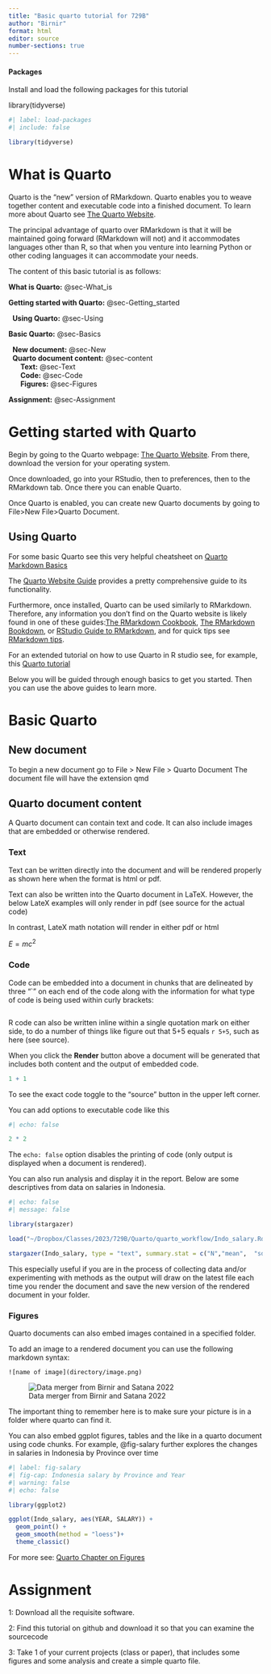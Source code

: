 ```yaml
---
title: "Basic quarto tutorial for 729B"
author: "Birnir"
format: html
editor: source
number-sections: true
---
```


```{=html}
<!-- Any notes to self not to be rendered in the final document can be placed in 
in the text in this way -->
```
#### Packages

<!-- Headings and subheadings are denoted with the number of "#" -->

Install and load the following packages for this tutorial

library(tidyverse)

```r
#| label: load-packages
#| include: false

library(tidyverse)

```

<!-- "#| include: false" supresses the code in the rendered document -->

# What is Quarto {#sec-What_is}

Quarto is the "new" version of RMarkdown. Quarto enables you to weave together content and executable code into a finished document. To learn more about Quarto see [The Quarto Website](http://quarto.org). <!-- Did you notice how easily we hyperlinked the website in the document -->

The principal advantage of quarto over RMarkdown is that it will be maintained going forward (RMarkdown will not) and it accommodates languages other than R, so that when you venture into learning Python or other coding languages it can accommodate your needs.

The content of this basic tutorial is as follows:

**What is Quarto:** @sec-What_is

**Getting started with Quarto:** @sec-Getting_started

|   **Using Quarto:** @sec-Using

**Basic Quarto:** @sec-Basics

|   **New document:** @sec-New

|   **Quarto document content:** @sec-content

|       **Text:** @sec-Text

|       **Code:** @sec-Code

|       **Figures:** @sec-Figures

**Assignment:** @sec-Assignment

```{=html}
<!-- Did you notice how easily we cross-referenced the various sections above, in addition to sections, figures, tables and code can be cross-referenced easily in Quarto.  For more see [Quarto Cross Referencing](https://quarto.org/docs/authoring/cross-references.html) 
Did you also notice how we indented using | at the beginning of a line.  For more see [RBookdown](https://bookdown.org/yihui/rmarkdown-cookbook/indent-text.html)-->
```
# Getting started with Quarto {#sec-Getting_started}

Begin by going to the Quarto webpage: [The Quarto Website](http://quarto.org). From there, download the version for your operating system.

Once downloaded, go into your RStudio, then to preferences, then to the RMarkdown tab. Once there you can enable Quarto.

Once Quarto is enabled, you can create new Quarto documents by going to File\>New File\>Quarto Document.

## Using Quarto {#sec-Using}

For some basic Quarto see this very helpful cheatsheet on [Quarto Markdown Basics](https://quarto.org/docs/authoring/markdown-basics.html)

The [Quarto Website Guide](https://quarto.org/docs/guide/) provides a pretty comprehensive guide to its functionality.

Furthermore, once installed, Quarto can be used similarly to RMarkdown. Therefore, any information you don't find on the Quarto website is likely found in one of these guides:[The RMarkdown Cookbook](https://bookdown.org/yihui/rmarkdown-cookbook/), [The RMarkdown Bookdown](https://bookdown.org/yihui/bookdown/), or [RStudio Guide to RMarkdown](https://rmarkdown.rstudio.com/), and for quick tips see [RMarkdown tips](https://appsilon.com/r-markdown-tips/).

For an extended tutorial on how to use Quarto in R studio see, for example, this [Quarto tutorial](https://quarto.org/docs/get-started/hello/rstudio.html)

Below you will be guided through enough basics to get you started. Then you can use the above guides to learn more.

# Basic Quarto {#sec-Basics}

## New document {#sec-New}

To begin a new document go to File \> New File \> Quarto Document The document file will have the extension qmd

## Quarto document content {#sec-content}

A Quarto document can contain text and code. It can also include images that are embedded or otherwise rendered.

### Text {#sec-Text}

Text can be written directly into the document and will be rendered properly as shown here when the format is html or pdf.

Text can also be written into the Quarto document in LaTeX. However, the below LateX examples will only render in pdf (see source for the actual code)

```{=latex}
\begin{itemize}
\item Example  
\item Text can be written in LaTeX code that will be preserved in the document file but will render properly only IF THE RENDERED DOCUMENT IS PDF
\end{itemize}
```
In contrast, LateX math notation will render in either pdf or html

$E = mc^{2}$

### Code {#sec-Code}

Code can be embedded into a document in chunks that are delineated by three "\`" on each end of the code along with the information for what type of code is being used within curly brackets:

```r
```

R code can also be written inline within a single quotation mark on either side, to do a number of things like figure out that 5+5 equals `r 5+5`, such as here (see source).

When you click the **Render** button above a document will be generated that includes both content and the output of embedded code.

<!-- A star on each side of a text will render italics, two stars bold.  For more on markdown basic formatting see above basics-->

```r

1 + 1

```

To see the exact code toggle to the "source" button in the upper left corner.

You can add options to executable code like this

```r
#| echo: false

2 * 2

```

The `echo: false` option disables the printing of code (only output is displayed when a document is rendered).

```{=html}
<!-- Some code chunk options
Add a chunk option in {r chunk-name, name = value}
hide message: message = FALSE 
hide warning: warning = FALSE 
hide all : include = FALSE 
hide results : results = "hide" or results = FALSE

One important difference between R Markdown documents and Quarto documents is that in Quarto chunk options are typically included in special comments at the top of code chunks rather than within the line that begins the chunk.  FOr more see [Quarto Computation](https://quarto.org/docs/computations/r.html)
-->
```
You can also run analysis and display it in the report. Below are some descriptives from data on salaries in Indonesia.

```r
#| echo: false
#| message: false

library(stargazer)

load("~/Dropbox/Classes/2023/729B/Quarto/quarto_workflow/Indo_salary.Rdata")

stargazer(Indo_salary, type = "text", summary.stat = c("N","mean",  "sd","min", "max" ))
```

This especially useful if you are in the process of collecting data and/or experimenting with methods as the output will draw on the latest file each time you render the document and save the new version of the rendered document in your folder.

### Figures {#sec-Figures}

Quarto documents can also embed images contained in a specified folder.

To add an image to a rendered document you can use the following markdown syntax:

`![name of image](directory/image.png)`

<!-- Did you notice how the above command ![name of image](directory/image.png) is enclosed between ` and `  in this way the command will print in the rendered document while not confusing quarto into thinking you are asking it to execute it -->

![Data merger from Birnir and Satana 2022](test.png)

The important thing to remember here is to make sure your picture is in a folder where quarto can find it.

You can also embed ggplot figures, tables and the like in a quarto document using code chunks. For example, @fig-salary further explores the changes in salaries in Indonesia by Province over time

```r
#| label: fig-salary
#| fig-cap: Indonesia salary by Province and Year
#| warning: false
#| echo: false

library(ggplot2)

ggplot(Indo_salary, aes(YEAR, SALARY)) + 
  geom_point() + 
  geom_smooth(method = "loess")+
  theme_classic()
```

For more see: [Quarto Chapter on Figures](https://quarto.org/docs/authoring/figures.html)

# Assignment {#sec-Assignment}

1: Download all the requisite software.

2: Find this tutorial on github and download it so that you can examine the sourcecode

3: Take 1 of your current projects (class or paper), that includes some figures and some analysis and create a simple quarto file.
